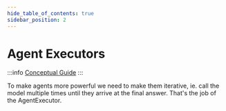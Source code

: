 ```yaml
---
hide_table_of_contents: true
sidebar_position: 2
---
```


# Agent Executors

:::info
[Conceptual Guide](https://docs.langchain.com/docs/components/agents/agent-executor)
:::

To make agents more powerful we need to make them iterative, ie. call the model multiple times until they arrive at the final answer. That's the job of the AgentExecutor.

<DocCardList />
